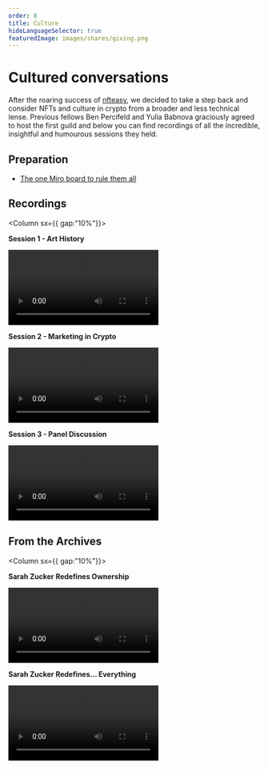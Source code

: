 ```yaml
---
order: 8
title: Culture
hideLanguageSelector: true
featuredImage: images/shares/giving.png
---
```


# Cultured conversations

After the roaring success of [nfteasy](/build/nfteasy), we decided to take a step back and consider NFTs and culture in crypto from a broader and less technical lense. Previous fellows Ben Percifeld and Yulia Babnova graciously agreed to host the first guild and below you can find recordings of all the incredible, insightful and humourous sessions they held.

## Preparation

- [The one Miro board to rule them all](https://miro.com/app/board/uXjVOLwz2ic=/)

## Recordings

<Column sx={{ gap:"10%"}}>

<Box>

**Session 1 - Art History**

<Video src="https://www.youtube-nocookie.com/embed/_yFShVVuA1U" />

</Box>

<Box>

**Session 2  - Marketing in Crypto**

<Video src="https://www.youtube-nocookie.com/embed/oRMYJ9FoZ2U" />

</Box>

<Box>

**Session 3 - Panel Discussion**

<Video src="https://www.youtube-nocookie.com/embed/ap0q9k0HtYM" />

</Box>

</Column>

## From the Archives

<Column sx={{ gap:"10%"}}>

<Box>

**Sarah Zucker Redefines Ownership**

<Video src="https://www.youtube-nocookie.com/embed/v2XqrFkyo68" />

</Box>

<Box>

**Sarah Zucker Redefines... Everything**

<Video src="https://www.youtube-nocookie.com/embed/EDMWUppGaIQ" />

</Box>

</Column>

